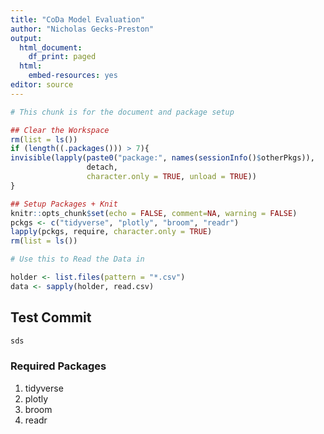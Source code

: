 ```yaml
---
title: "CoDa Model Evaluation"
author: "Nicholas Gecks-Preston"
output:
  html_document:
    df_print: paged
  html:
    embed-resources: yes
editor: source
---
```


```r
# This chunk is for the document and package setup

## Clear the Workspace
rm(list = ls())
if (length((.packages())) > 7){
invisible(lapply(paste0("package:", names(sessionInfo()$otherPkgs)),   # Unload add-on packages
                 detach,
                 character.only = TRUE, unload = TRUE))
}

## Setup Packages + Knit
knitr::opts_chunk$set(echo = FALSE, comment=NA, warning = FALSE)
pckgs <- c("tidyverse", "plotly", "broom", "readr")
lapply(pckgs, require, character.only = TRUE)
rm(list = ls())
```



```r
# Use this to Read the Data in

holder <- list.files(pattern = "*.csv")
data <- sapply(holder, read.csv)


```

## Test Commit
```r
sds


```

### Required Packages
1. tidyverse
2. plotly 
3. broom
4. readr
